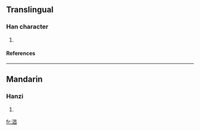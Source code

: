 ==Translingual==
===Han character===
{{Han char|rn=85|rad=水|as=08|sn=11|four=3616<sub>0</sub>|canj=水日日 (EAA)}}
# {{defn|Han|sort=水08}}
====References====
{{Han ref|kx=0629.210|dkj=17633|hdz=31649.010|uh=6DD0|ud=28112|bh=D640|bd=54848}}

----
==Mandarin==
===Hanzi===
{{cmn-hanzi|pin=[[chāng]] (chang1)|wg=ch'ang<sup>1</sup>}}
# {{defn|Mandarin}}

[[fr:淐]]
